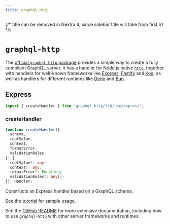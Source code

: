 ```yaml
---
title: graphql-http
---
```


{/* title can be removed in Nextra 4, since sidebar title will take from first h1 */}

# `graphql-http`

The [official `graphql-http` package](https://github.com/graphql/graphql-http) provides a simple way to create a fully compliant GraphQL server. It has a handler for Node.js native [`http`](https://nodejs.org/api/http.html), together with handlers for well-known frameworks like [Express](https://expressjs.com/), [Fastify](https://www.fastify.io/) and [Koa](https://koajs.com/); as well as handlers for different runtimes like [Deno](https://deno.land/) and [Bun](https://bun.sh/).

## Express

```js
import { createHandler } from 'graphql-http/lib/use/express';
```

### createHandler

```ts
function createHandler({
  schema,
  rootValue,
  context,
  formatError,
  validationRules,
}: {
  rootValue?: any;
  context?: any;
  formatError?: Function;
  validationRules?: any[];
}): Handler;
```

Constructs an Express handler based on a GraphQL schema.

See the [tutorial](/running-an-express-graphql-server/) for sample usage.

See the [GitHub README](https://github.com/graphql/graphql-http) for more extensive documentation, including how to use `graphql-http` with other server frameworks and runtimes.
